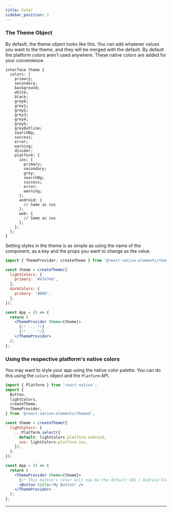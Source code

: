 ```yaml
---
title: Color
sidebar_position: 1
---
```



### The Theme Object

By default, the theme object looks like this. You can add whatever values you
want to the theme, and they will be merged with the default. By default the
platform colors aren't used anywhere. These native colors are added for
your convenience.

<Palette />

```tsx
interface theme {
  colors: {
    primary;
    secondary;
    background;
    white;
    black;
    grey0;
    grey1;
    grey2;
    grey3;
    grey4;
    grey5;
    greyOutline;
    searchBg;
    success;
    error;
    warning;
    divider;
    platform: {
      ios: {
        primary;
        secondary;
        grey;
        searchBg;
        success;
        error;
        warning;
      };
      android: {
        // Same as ios
      };
      web: {
        // Same as ios
      };
    };
  };
}
```

Setting styles in the theme is as simple as using the name of the component, as
a key and the props you want to change as the value.

```jsx
import { ThemeProvider, createTheme } from '@react-native-elements/themed';

const theme = createTheme({
  lightColors: {
    primary: '#e7e7e8',
  },
  darkColors: {
    primary: '#000',
  },
});

const App = () => {
  return (
    <ThemeProvider theme={theme}>
      {/* ... */}
      {/* ... */}
    </ThemeProvider>
  );
};
```

### Using the respective platform's native colors

You may want to style your app using the native color palette. You can do this
using the `colors` object and the `Platform` API.

```jsx
import { Platform } from 'react-native';
import {
  Button,
  lightColors,
  createTheme,
  ThemeProvider,
} from '@react-native-elements/themed';

const theme = createTheme({
  lightColors: {
    ...Platform.select({
      default: lightColors.platform.android,
      ios: lightColors.platform.ios,
    }),
  },
});

const App = () => {
  return (
    <ThemeProvider theme={theme}>
      {/* This button's color will now be the default iOS / Android blue. */}
      <Button title="My Button" />
    </ThemeProvider>
  );
};
```

---
